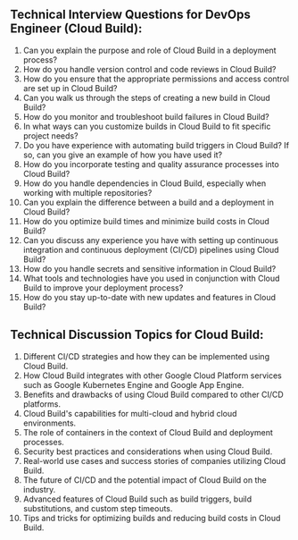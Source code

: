 

## Technical Interview Questions for DevOps Engineer (Cloud Build):
1. Can you explain the purpose and role of Cloud Build in a deployment process?
2. How do you handle version control and code reviews in Cloud Build?
3. How do you ensure that the appropriate permissions and access control are set up in Cloud Build?
4. Can you walk us through the steps of creating a new build in Cloud Build?
5. How do you monitor and troubleshoot build failures in Cloud Build?
6. In what ways can you customize builds in Cloud Build to fit specific project needs?
7. Do you have experience with automating build triggers in Cloud Build? If so, can you give an example of how you have used it?
8. How do you incorporate testing and quality assurance processes into Cloud Build?
9. How do you handle dependencies in Cloud Build, especially when working with multiple repositories?
10. Can you explain the difference between a build and a deployment in Cloud Build?
11. How do you optimize build times and minimize build costs in Cloud Build?
12. Can you discuss any experience you have with setting up continuous integration and continuous deployment (CI/CD) pipelines using Cloud Build?
13. How do you handle secrets and sensitive information in Cloud Build? 
14. What tools and technologies have you used in conjunction with Cloud Build to improve your deployment process?
15. How do you stay up-to-date with new updates and features in Cloud Build?

## Technical Discussion Topics for Cloud Build:
1. Different CI/CD strategies and how they can be implemented using Cloud Build.
2. How Cloud Build integrates with other Google Cloud Platform services such as Google Kubernetes Engine and Google App Engine.
3. Benefits and drawbacks of using Cloud Build compared to other CI/CD platforms.
4. Cloud Build's capabilities for multi-cloud and hybrid cloud environments.
5. The role of containers in the context of Cloud Build and deployment processes.
6. Security best practices and considerations when using Cloud Build.
7. Real-world use cases and success stories of companies utilizing Cloud Build.
8. The future of CI/CD and the potential impact of Cloud Build on the industry.
9. Advanced features of Cloud Build such as build triggers, build substitutions, and custom step timeouts.
10. Tips and tricks for optimizing builds and reducing build costs in Cloud Build.